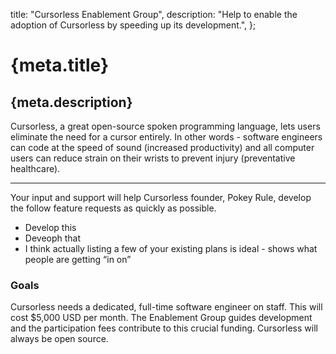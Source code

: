   title: "Cursorless Enablement Group",
  description:
    "Help to enable the adoption of Cursorless by speeding up its development.",
};

# {meta.title}

## {meta.description}

Cursorless, a great open-source spoken programming language, lets users eliminate the need for a cursor entirely. In other words - software engineers can code at the speed of sound (increased productivity) and all computer users can reduce strain on their wrists to prevent injury (preventative healthcare).

---

Your input and support will help Cursorless founder, Pokey Rule, develop the follow feature requests as quickly as possible.

- Develop this
- Deveoph that
- I think actually listing a few of your existing plans is ideal - shows what people are getting “in on”

### Goals

Cursorless needs a dedicated, full-time software engineer on staff. This will cost $5,000 USD per month. The Enablement Group guides development and the participation fees contribute to this crucial funding. Cursorless will always be open source.
